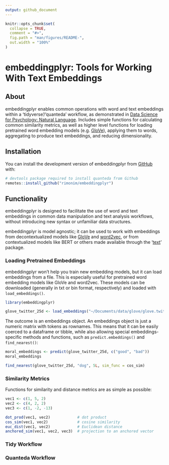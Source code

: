```yaml
---
output: github_document
---
```


<!-- README.md is generated from README.Rmd. Please edit that file -->

```r
knitr::opts_chunk$set(
  collapse = TRUE,
  comment = "#>",
  fig.path = "man/figures/README-",
  out.width = "100%"
)
```

# embeddingplyr: Tools for Working With Text Embeddings

<!-- badges: start -->
<!-- badges: end -->

## About

embeddingplyr enables common operations with word and text embeddings within a 'tidyverse'/'quanteda' workflow, as demonstrated in [Data Science for Psychology: Natural Language](http://ds4psych.com). Includes simple functions for calculating common similarity metrics, as well as higher level functions for loading pretrained word embedding models (e.g. [GloVe](https://nlp.stanford.edu/projects/glove/)), applying them to words, aggregating to produce text embeddings, and reducing dimensionality.

## Installation

You can install the development version of embeddingplyr from [GitHub](https://github.com/) with:

``` r
# devtools package required to install quanteda from Github 
remotes::install_github("rimonim/embeddingplyr") 
```

## Functionality

embeddingplyr is designed to facilitate the use of word and text embeddings in common data manipulation and text analysis workflows, without introducing new syntax or unfamiliar data structures.

embeddingplyr is model agnostic; it can be used to work with embeddings from decontextualized models like [GloVe](https://nlp.stanford.edu/projects/glove/) and [word2vec](https://code.google.com/archive/p/word2vec/), or from contextualized models like BERT or others made available through the '[text](https://r-text.org)' package.

### Loading Pretrained Embeddings

embeddingplyr won't help you train new embedding models, but it can load embeddings from a file. This is especially useful for pretrained word embedding models like GloVe and word2vec. These models can be downloaded (generally in txt or bin format, respectively) and loaded with `load_embeddings()`.

```r
library(embeddingplyr)

glove_twitter_25d <- load_embeddings("~/Documents/data/glove/glove.twitter.27B.25d.txt")
```

The outcome is an embeddings object. An embeddings object is just a numeric matrix with tokens as rownames. This means that it can be easily coerced to a dataframe or tibble, while also allowing special embeddings-specific methods and functions, such as `predict.embeddings()` and `find_nearest()`:

```r
moral_embeddings <- predict(glove_twitter_25d, c("good", "bad"))
moral_embeddings

find_nearest(glove_twitter_25d, "dog", 5L, sim_func = cos_sim)
```

### Similarity Metrics

Functions for similarity and distance metrics are as simple as possible:

```r
vec1 <- c(1, 5, 2)
vec2 <- c(4, 2, 2)
vec3 <- c(1, -2, -13)

dot_prod(vec1, vec2)            # dot product
cos_sim(vec1, vec2)             # cosine similarity
euc_dist(vec1, vec2)            # Euclidean distance
anchored_sim(vec1, vec2, vec3)  # projection to an anchored vector
```

### Tidy Workflow

### Quanteda Workflow

